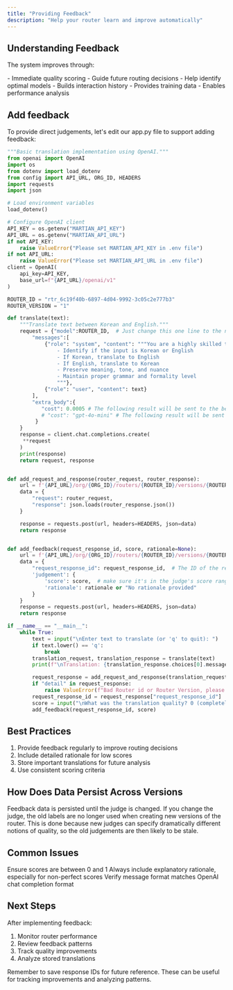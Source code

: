 ```yaml
---
title: "Providing Feedback"
description: "Help your router learn and improve automatically"
---
```


## Understanding Feedback

The system improves through:

<CardGroup cols="2">
  <Card title="Direct Judgements" icon="star">
    - Immediate quality scoring
    - Guide future routing decisions
    - Help identify optimal models
  </Card>
  <Card title="Request/Response Storage" icon="database">
    - Builds interaction history
    - Provides training data
    - Enables performance analysis
  </Card>
</CardGroup>

## Add feedback

To provide direct judgements, let's edit our app.py file to support adding feedback:

```python app.py
"""Basic translation implementation using OpenAI."""
from openai import OpenAI
import os
from dotenv import load_dotenv
from config import API_URL, ORG_ID, HEADERS
import requests
import json 

# Load environment variables
load_dotenv()

# Configure OpenAI client
API_KEY = os.getenv("MARTIAN_API_KEY")
API_URL = os.getenv("MARTIAN_API_URL")
if not API_KEY:
    raise ValueError("Please set MARTIAN_API_KEY in .env file")
if not API_URL:
    raise ValueError("Please set MARTIAN_API_URL in .env file")
client = OpenAI(
    api_key=API_KEY,
    base_url=f"{API_URL}/openai/v1"
)

ROUTER_ID = "rtr_6c19f40b-6897-4d04-9992-3c05c2e777b3"
ROUTER_VERSION = "1"

def translate(text):
    """Translate text between Korean and English."""
    request = {"model":ROUTER_ID,  # Just change this one line to the name you used when creating a router to use your router
        "messages":[
            {"role": "system", "content": """You are a highly skilled translator with expertise in many languages. Your task is to:
                - Identify if the input is Korean or English
                - If Korean, translate to English
                - If English, translate to Korean
                - Preserve meaning, tone, and nuance
                - Maintain proper grammar and formality level
                """},
            {"role": "user", "content": text}
        ],
        "extra_body":{
           "cost": 0.0005 # The following result will be sent to the best performing model with an expected cost equal or below .005 cents or less
           # "cost": "gpt-4o-mini" # The following result will be sent to the best performing model with an expected cost equal or below gpt-4o-mini price
         }
    }
    response = client.chat.completions.create(
     **request   
    )
    print(response)
    return request, response


def add_request_and_response(router_request, router_response):
    url = f'{API_URL}/org/{ORG_ID}/routers/{ROUTER_ID}/versions/{ROUTER_VERSION}/response'
    data = {
        "request": router_request,
        "response": json.loads(router_response.json())
    }

    response = requests.post(url, headers=HEADERS, json=data)
    return response


def add_feedback(request_response_id, score, rationale=None):
    url = f'{API_URL}/org/{ORG_ID}/routers/{ROUTER_ID}/versions/{ROUTER_VERSION}/judgement'
    data = {
        "request_response_id": request_response_id,  # The ID of the request-response pair
        'judgement': {
            'score': score,  # make sure it's in the judge's score range
            'rationale': rationale or "No rationale provided"
        }
    }
    response = requests.post(url, headers=HEADERS, json=data)
    return response

if __name__ == "__main__":
    while True:
        text = input("\nEnter text to translate (or 'q' to quit): ")
        if text.lower() == 'q':
            break
        translation_request, translation_response = translate(text)
        print(f"\nTranslation: {translation_response.choices[0].message.content.strip()}")

        request_response = add_request_and_response(translation_request, translation_response).json()
        if "detail" in request_response:
            raise ValueError(f"Bad Router id or Router Version, please check - {request_response['detail']}")
        request_response_id = request_response["request_response_id"]
        score = input("\nWhat was the translation quality? 0 (completely inaccurate) to 1 (completely accurate): ")
        add_feedback(request_response_id, score)
```

## Best Practices

1. Provide feedback regularly to improve routing decisions
2. Include detailed rationale for low scores
3. Store important translations for future analysis
4. Use consistent scoring criteria

## How Does Data Persist Across Versions

Feedback data is persisted until the judge is changed.
If you change the judge, the old labels are no longer used when creating new versions of the router.
This is done because new judges can specify dramatically different notions of quality, so the old judgements are then likely to be stale.

## Common Issues

<AccordionGroup>
  <Accordion title="Invalid Score Range">
    Ensure scores are between 0 and 1
  </Accordion>
  <Accordion title="Missing Rationale">
    Always include explanatory rationale, especially for non-perfect scores
  </Accordion>
  <Accordion title="Request Format">
    Verify message format matches OpenAI chat completion format
  </Accordion>
</AccordionGroup>

## Next Steps

After implementing feedback:

1. Monitor router performance
2. Review feedback patterns
3. Track quality improvements
4. Analyze stored translations

<Note>
  Remember to save response IDs for future reference. These can be useful for tracking improvements and analyzing patterns.
</Note>